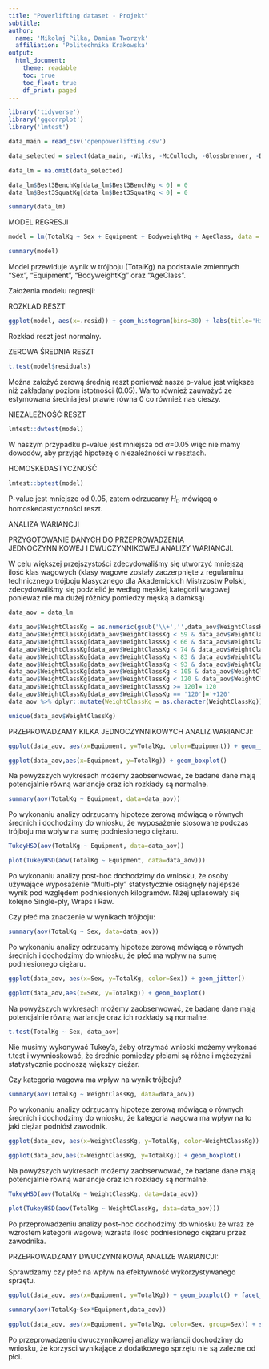 ---
title: "Powerlifting dataset - Projekt"
subtitle:  
author: 
  name: 'Mikolaj Pilka, Damian Tworzyk'
  affiliation: 'Politechnika Krakowska'
output: 
  html_document:
    theme: readable
    toc: true
    toc_float: true
    df_print: paged
---

```{r, message=FALSE, echo=FALSE}
library('tidyverse')
library('ggcorrplot')
library('lmtest')
```

```{r, message=FALSE, echo=FALSE}
data_main = read_csv('openpowerlifting.csv')

data_selected = select(data_main, -Wilks, -McCulloch, -Glossbrenner, -Division, -Squat1Kg, -Squat2Kg, -Squat3Kg, -Squat4Kg, -Bench1Kg,-Bench2Kg,-Bench3Kg, -Bench4Kg, -Deadlift1Kg, -Deadlift2Kg, -Deadlift3Kg, -Deadlift4Kg, -Country, -Date, -MeetCountry, -MeetState, -MeetName, -Federation)

```

```{r}
data_lm = na.omit(data_selected)

data_lm$Best3BenchKg[data_lm$Best3BenchKg < 0] = 0
data_lm$Best3SquatKg[data_lm$Best3SquatKg < 0] = 0

summary(data_lm)
```

MODEL REGRESJI



```{r}
model = lm(TotalKg ~ Sex + Equipment + BodyweightKg + AgeClass, data = data_lm)

summary(model)
```

Model przewiduje wynik w trójboju (TotalKg) na podstawie zmiennych "Sex", "Equipment", "BodyweightKg" oraz "AgeClass".



Założenia modelu regresji:

ROZKLAD RESZT

```{r}
ggplot(model, aes(x=.resid)) + geom_histogram(bins=30) + labs(title='Histogram reszt z modelu', x='Reszty', y='Częstotliwość')
```

Rozkład reszt jest normalny.

ZEROWA ŚREDNIA RESZT

```{r}
t.test(model$residuals)
```

Można założyć zerową średnią reszt ponieważ nasze p-value jest większe niż zakładany poziom istotności (0.05). Warto również zauważyć ze estymowana średnia jest prawie równa 0 co również nas cieszy.

NIEZALEŻNOŚĆ RESZT

```{r}
lmtest::dwtest(model)
```
W naszym przypadku p-value jest mniejsza od $\alpha$=0.05 więc nie mamy dowodów, aby przyjąć hipotezę o niezależności w resztach.

HOMOSKEDASTYCZNOŚĆ

```{r}
lmtest::bptest(model)
```
P-value jest mniejsze od 0.05, zatem odrzucamy $H_0$ mówiącą o homoskedastyczności reszt.


ANALIZA WARIANCJI

PRZYGOTOWANIE DANYCH DO PRZEPROWADZENIA JEDNOCZYNNIKOWEJ I DWUCZYNNIKOWEJ ANALIZY WARIANCJI.

W celu większej przejszystości zdecydowaliśmy się utworzyć mniejszą ilość klas wagowych (klasy wagowe zostały zaczerpnięte z regulaminu technicznego trójboju klasycznego dla Akademickich Mistrzostw Polski, zdecydowaliśmy się podzielić je według męskiej kategorii wagowej ponieważ nie ma dużej różnicy pomiedzy męską a damksą)

```{r, message=FALSE, echo=FALSE}
data_aov = data_lm

data_aov$WeightClassKg = as.numeric(gsub('\\+','',data_aov$WeightClassKg))
data_aov$WeightClassKg[data_aov$WeightClassKg < 59 & data_aov$WeightClassKg >0]=-59
data_aov$WeightClassKg[data_aov$WeightClassKg < 66 & data_aov$WeightClassKg >0]=-66
data_aov$WeightClassKg[data_aov$WeightClassKg < 74 & data_aov$WeightClassKg >0]=-74
data_aov$WeightClassKg[data_aov$WeightClassKg < 83 & data_aov$WeightClassKg >0]=-83
data_aov$WeightClassKg[data_aov$WeightClassKg < 93 & data_aov$WeightClassKg >0]=-93
data_aov$WeightClassKg[data_aov$WeightClassKg < 105 & data_aov$WeightClassKg >0]=-105
data_aov$WeightClassKg[data_aov$WeightClassKg < 120 & data_aov$WeightClassKg >0]=-120
data_aov$WeightClassKg[data_aov$WeightClassKg >= 120]= 120
data_aov$WeightClassKg[data_aov$WeightClassKg == '120']='+120'
data_aov %>% dplyr::mutate(WeightClassKg = as.character(WeightClassKg))

unique(data_aov$WeightClassKg)
```

PRZEPROWADZAMY KILKA JEDNOCZYNNIKOWYCH ANALIZ WARIANCJI:

```{r}
ggplot(data_aov, aes(x=Equipment, y=TotalKg, color=Equipment)) + geom_jitter()
```

```{r}
ggplot(data_aov,aes(x=Equipment, y=TotalKg)) + geom_boxplot()
```

Na powyższych wykresach możemy zaobserwować, że badane dane mają potencjalnie równą wariancje oraz ich rozkłady są normalne.

```{r}
summary(aov(TotalKg ~ Equipment, data=data_aov))
```

Po wykonaniu analizy odrzucamy hipoteze zerową mówiącą o równych średnich i dochodzimy do wniosku, że wyposażenie stosowane podczas trójboju ma wpływ na sumę podniesionego ciężaru.

```{r, message=FALSE, echo=FALSE}
TukeyHSD(aov(TotalKg ~ Equipment, data=data_aov))
```

```{r}
plot(TukeyHSD(aov(TotalKg ~ Equipment, data=data_aov)))
```

Po wykonaniu analizy post-hoc dochodzimy do wniosku, że osoby używające wyposażenie "Multi-ply" statystycznie osiągnęły najlepsze wynik pod względem podniesionych kilogramów. Niżej uplasowały się kolejno Single-ply, Wraps i Raw.


Czy płeć ma znaczenie w wynikach trójboju:

```{r}
summary(aov(TotalKg ~ Sex, data=data_aov))
```

Po wykonaniu analizy odrzucamy hipoteze zerową mówiącą o równych średnich i dochodzimy do wniosku, że płeć ma wpływ na sumę podniesionego ciężaru.

```{r}
ggplot(data_aov, aes(x=Sex, y=TotalKg, color=Sex)) + geom_jitter()
```

```{r}
ggplot(data_aov,aes(x=Sex, y=TotalKg)) + geom_boxplot()
```

Na powyższych wykresach możemy zaobserwować, że badane dane mają potencjalnie równą wariancje oraz ich rozkłady są normalne.

```{r}
t.test(TotalKg ~ Sex, data_aov)
```
Nie musimy wykonywać Tukey'a, żeby otrzymać wnioski możemy wykonać t.test i wywnioskować, że średnie pomiedzy płciami są różne i mężczyźni statystycznie podnoszą większy ciężar.


Czy kategoria wagowa ma wpływ na wynik trójboju?

```{r}
summary(aov(TotalKg ~ WeightClassKg, data=data_aov))
```

Po wykonaniu analizy odrzucamy hipoteze zerową mówiącą o równych średnich i dochodzimy do wniosku, że kategoria wagowa ma wpływ na to jaki ciężar podniósł zawodnik.

```{r}
ggplot(data_aov, aes(x=WeightClassKg, y=TotalKg, color=WeightClassKg)) + geom_jitter()
```


```{r}
ggplot(data_aov,aes(x=WeightClassKg, y=TotalKg)) + geom_boxplot()
```

Na powyższych wykresach możemy zaobserwować, że badane dane mają potencjalnie równą wariancje oraz ich rozkłady są normalne.

```{r, message=FALSE, echo=FALSE}
TukeyHSD(aov(TotalKg ~ WeightClassKg, data=data_aov))
```

```{r}
plot(TukeyHSD(aov(TotalKg ~ WeightClassKg, data=data_aov)))
```

Po przeprowadzeniu analizy post-hoc dochodzimy do wniosku że wraz ze wzrostem kategorii wagowej wzrasta ilość podniesionego ciężaru przez zawodnika.

PRZEPROWADZAMY DWUCZYNNIKOWĄ ANALIZE WARIANCJI:

Sprawdzamy czy płeć na wpływ na efektywność wykorzystywanego sprzętu.

```{r}
ggplot(data_aov, aes(x=Equipment, y=TotalKg)) + geom_boxplot() + facet_wrap(~Sex)
```

```{r}
summary(aov(TotalKg~Sex*Equipment,data_aov))
```
```{r}
ggplot(data_aov, aes(x=Equipment, y=TotalKg, color=Sex, group=Sex)) + stat_summary(fun=mean, geom = 'point') + stat_summary(fun=mean, geom='line')
```

Po przeprowadzeniu dwuczynnikowej analizy wariancji dochodzimy do wniosku, że korzyści wynikające z dodatkowego sprzętu nie są zależne od płci. 















